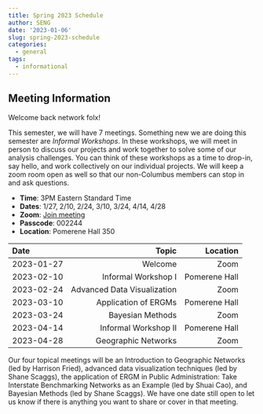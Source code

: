 ```yaml
---
title: Spring 2023 Schedule
author: SENG
date: '2023-01-06'
slug: spring-2023-schedule
categories:
  - general
tags:
  - informational
---
```


## Meeting Information 

Welcome back network folx! 

This semester, we will have 7 meetings. Something new we are doing this semester are *Informal Workshops*. In these workshops, we will meet in person to discuss our projects and work together to solve some of our analysis challenges. You can think of these workshops as a time to drop-in, say hello, and work collectively on our individual projects. We will keep a zoom room open as well so that our non-Columbus members can stop in and ask questions. 

- **Time**: 3PM Eastern Standard Time
- **Dates**: 1/27, 2/10, 2/24, 3/10, 3/24, 4/14, 4/28
- **Zoom**: [Join meeting](https://osu.zoom.us/j/7886600344?pwd=ZmYweUt6MFBvRlYvdHhjeU9CZnhlZz09)
- **Passcode**: 002244
- **Location**: Pomerene Hall 350

Date                                                 Topic              Location
------------------------  --------------------------------  --------------------
2023-01-27                                          Welcome                 Zoom
2023-02-10                              Informal Workshop I        Pomerene Hall
2023-02-24                      Advanced Data Visualization                 Zoom
2023-03-10                             Application of ERGMs        Pomerene Hall
2023-03-24                                 Bayesian Methods                 Zoom
2023-04-14                             Informal Workshop II        Pomerene Hall
2023-04-28                              Geographic Networks                 Zoom  

Our four topical meetings will be an Introduction to Geographic Networks (led by Harrison Fried), advanced data visualization techniques (led by Shane Scaggs), the application of ERGM in Public Administration: Take Interstate Benchmarking Networks as an Example (led by Shuai Cao), and Bayesian Methods (led by Shane Scaggs). We have one date still open to let us know if there is anything you want to share or cover in that meeting. 
